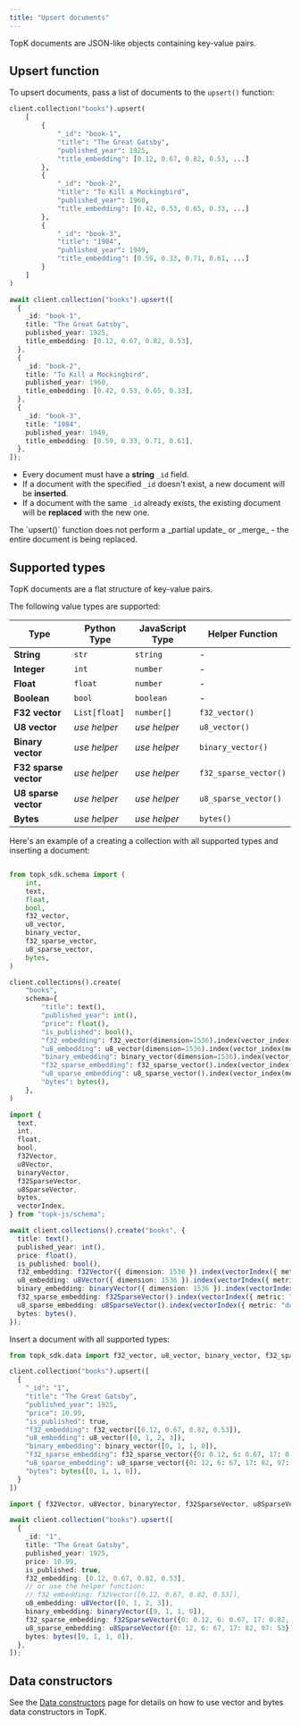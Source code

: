 ```yaml
---
title: "Upsert documents"
---
```


TopK documents are JSON-like objects containing key-value pairs.

## Upsert function

To upsert documents, pass a list of documents to the `upsert()` function:

<CodeGroup>

```python Python
client.collection("books").upsert(
    [
        {
            "_id": "book-1",
            "title": "The Great Gatsby",
            "published_year": 1925,
            "title_embedding": [0.12, 0.67, 0.82, 0.53, ...]
        },
        {
            "_id": "book-2",
            "title": "To Kill a Mockingbird",
            "published_year": 1960,
            "title_embedding": [0.42, 0.53, 0.65, 0.33, ...]
        },
        {
            "_id": "book-3",
            "title": "1984",
            "published_year": 1949,
            "title_embedding": [0.59, 0.33, 0.71, 0.61, ...]
        }
    ]
)
```


```typescript Javascript
await client.collection("books").upsert([
  {
    _id: "book-1",
    title: "The Great Gatsby",
    published_year: 1925,
    title_embedding: [0.12, 0.67, 0.82, 0.53],
  },
  {
    _id: "book-2",
    title: "To Kill a Mockingbird",
    published_year: 1960,
    title_embedding: [0.42, 0.53, 0.65, 0.33],
  },
  {
    _id: "book-3",
    title: "1984",
    published_year: 1949,
    title_embedding: [0.59, 0.33, 0.71, 0.61],
  },
]);
```

</CodeGroup>

- Every document must have a **string** `_id` field.
- If a document with the specified `_id` doesn't exist, a new document will be **inserted**.
- If a document with the same `_id` already exists, the existing document will be **replaced** with the new one.

<Note>
  The `upsert()` function does not perform a _partial update_ or _merge_ - the entire document is being replaced.
</Note>

## Supported types

TopK documents are a flat structure of key-value pairs.

The following value types are supported:

| Type               | Python Type   | JavaScript Type | Helper Function   |
| ------------------ | ------------- | --------------- | ----------------- |
| **String**         | `str`         | `string`        | -                 |
| **Integer**        | `int`         | `number`        | -                 |
| **Float**          | `float`       | `number`        | -                 |
| **Boolean**        | `bool`        | `boolean`       | -                 |
| **F32 vector**     | `List[float]` | `number[]`      | `f32_vector()`    |
| **U8 vector**      | _use helper_  | _use helper_    | `u8_vector()`     |
| **Binary vector**  | _use helper_  | _use helper_    | `binary_vector()` |
| **F32 sparse vector**     | _use helper_ | _use helper_    | `f32_sparse_vector()`    |
| **U8 sparse vector**      | _use helper_  | _use helper_    | `u8_sparse_vector()`     |
| **Bytes**          | _use helper_  | _use helper_    | `bytes()`         |

Here's an example of a creating a collection with all supported types and inserting a document:

<CodeGroup>

```python Python

from topk_sdk.schema import (
    int,
    text,
    float,
    bool,
    f32_vector,
    u8_vector,
    binary_vector,
    f32_sparse_vector,
    u8_sparse_vector,
    bytes,
)

client.collections().create(
    "books",
    schema={
        "title": text(),
        "published_year": int(),
        "price": float(),
        "is_published": bool(),
        "f32_embedding": f32_vector(dimension=1536).index(vector_index(metric="cosine")),
        "u8_embedding": u8_vector(dimension=1536).index(vector_index(metric="euclidean")),
        "binary_embedding": binary_vector(dimension=1536).index(vector_index(metric="hamming")),
        "f32_sparse_embedding": f32_sparse_vector().index(vector_index(metric="dot_product")),
        "u8_sparse_embedding": u8_sparse_vector().index(vector_index(metric="dot_product")),
        "bytes": bytes(),
    },
)
```


```typescript Javascript
import {
  text,
  int,
  float,
  bool,
  f32Vector,
  u8Vector,
  binaryVector,
  f32SparseVector,
  u8SparseVector,
  bytes,
  vectorIndex,
} from "topk-js/schema";

await client.collections().create("books", {
  title: text(),
  published_year: int(),
  price: float(),
  is_published: bool(),
  f32_embedding: f32Vector({ dimension: 1536 }).index(vectorIndex({ metric: "cosine" })),
  u8_embedding: u8Vector({ dimension: 1536 }).index(vectorIndex({ metric: "euclidean" })),
  binary_embedding: binaryVector({ dimension: 1536 }).index(vectorIndex({ metric: "hamming" })),
  f32_sparse_embedding: f32SparseVector().index(vectorIndex({ metric: "dot_product" })),
  u8_sparse_embedding: u8SparseVector().index(vectorIndex({ metric: "dot_product" })),
  bytes: bytes(),
});
```

</CodeGroup>

Insert a document with all supported types:

<CodeGroup>

```python Python
from topk_sdk.data import f32_vector, u8_vector, binary_vector, f32_sparse_vector, u8_sparse_vector, bytes

client.collection("books").upsert([
  {
    "_id": "1",
    "title": "The Great Gatsby",
    "published_year": 1925,
    "price": 10.99,
    "is_published": true,
    "f32_embedding": f32_vector([0.12, 0.67, 0.82, 0.53]),
    "u8_embedding": u8_vector([0, 1, 2, 3]),
    "binary_embedding": binary_vector([0, 1, 1, 0]),
    "f32_sparse_embedding": f32_sparse_vector({0: 0.12, 6: 0.67, 17: 0.82, 97: 0.53}),
    "u8_sparse_embedding": u8_sparse_vector({0: 12, 6: 67, 17: 82, 97: 53}),
    "bytes": bytes([0, 1, 1, 0]),
  }
])

```


```typescript Javascript
import { f32Vector, u8Vector, binaryVector, f32SparseVector, u8SparseVector, bytes } from "topk-js/data";

await client.collection("books").upsert([
  {
    _id: "1",
    title: "The Great Gatsby",
    published_year: 1925,
    price: 10.99,
    is_published: true,
    f32_embedding: [0.12, 0.67, 0.82, 0.53],
    // or use the helper function:
    // f32_embedding: f32Vector([0.12, 0.67, 0.82, 0.53]),
    u8_embedding: u8Vector([0, 1, 2, 3]),
    binary_embedding: binaryVector([0, 1, 1, 0]),
    f32_sparse_embedding: f32SparseVector({0: 0.12, 6: 0.67, 17: 0.82, 97: 0.53}),
    u8_sparse_embedding: u8SparseVector({0: 12, 6: 67, 17: 82, 97: 53}),
    bytes: bytes([0, 1, 1, 0]),
  },
]);
```

</CodeGroup>

## Data constructors

See the [Data constructors](./data-constructors) page for details on how to use vector and bytes data constructors in TopK.
